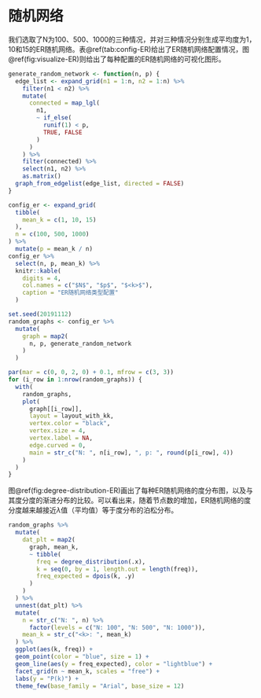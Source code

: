 # 随机网络

我们选取了N为100、500、1000的三种情况，并对三种情况分别生成平均度为1，10和15的ER随机网络。表\@ref(tab:config-ER)给出了ER随机网络配置情况，图\@ref(fig:visualize-ER)则给出了每种配置的ER随机网络的可视化图形。

```r
generate_random_network <- function(n, p) {
  edge_list <- expand_grid(n1 = 1:n, n2 = 1:n) %>%
    filter(n1 < n2) %>%
    mutate(
      connected = map_lgl(
        n1,
        ~ if_else(
          runif(1) < p,
          TRUE, FALSE
        )
      )
    ) %>%
    filter(connected) %>%
    select(n1, n2) %>%
    as.matrix()
  graph_from_edgelist(edge_list, directed = FALSE)
}
```

```r
config_er <- expand_grid(
  tibble(
    mean_k = c(1, 10, 15)
  ),
  n = c(100, 500, 1000)
) %>%
  mutate(p = mean_k / n)
config_er %>%
  select(n, p, mean_k) %>%
  knitr::kable(
    digits = 4,
    col.names = c("$N$", "$p$", "$<k>$"),
    caption = "ER随机网络类型配置"
  )
```

```r
set.seed(20191112)
random_graphs <- config_er %>%
  mutate(
    graph = map2(
      n, p, generate_random_network
    )
  )
```

```r
par(mar = c(0, 0, 2, 0) + 0.1, mfrow = c(3, 3))
for (i_row in 1:nrow(random_graphs)) {
  with(
    random_graphs,
    plot(
      graph[[i_row]],
      layout = layout_with_kk,
      vertex.color = "black",
      vertex.size = 4,
      vertex.label = NA,
      edge.curved = 0,
      main = str_c("N: ", n[i_row], ", p: ", round(p[i_row], 4))
    )
  )
}
```

图\@ref(fig:degree-distribution-ER)画出了每种ER随机网络的度分布图，以及与其度分度的渐进分布的比较。可以看出来，随着节点数的增加，ER随机网络的度分度越来越接近$\lambda$值（平均值）等于度分布的泊松分布。

```r
random_graphs %>%
  mutate(
    dat_plt = map2(
      graph, mean_k,
      ~ tibble(
        freq = degree_distribution(.x),
        k = seq(0, by = 1, length.out = length(freq)),
        freq_expected = dpois(k, .y)
      )
    )
  ) %>%
  unnest(dat_plt) %>%
  mutate(
    n = str_c("N: ", n) %>%
      factor(levels = c("N: 100", "N: 500", "N: 1000")),
    mean_k = str_c("<k>: ", mean_k)
  ) %>%
  ggplot(aes(k, freq)) +
  geom_point(color = "blue", size = 1) +
  geom_line(aes(y = freq_expected), color = "lightblue") +
  facet_grid(n ~ mean_k, scales = "free") +
  labs(y = "P(k)") +
  theme_few(base_family = "Arial", base_size = 12)
```

[^1]: 其中浅蓝色线是$\lambda$等于平均度$<k>$的泊松分布（即相应随机网络的渐进分布）。
